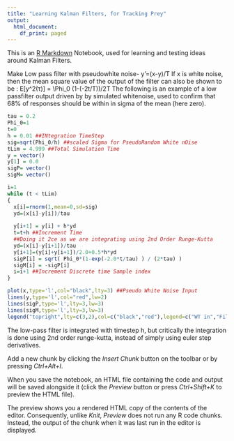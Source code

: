 ```yaml
---
title: "Learning Kalman Filters, for Tracking Prey"
output:
  html_document:
    df_print: paged
---
```

This is an [R Markdown](http://rmarkdown.rstudio.com) Notebook, used for learning and testing ideas around Kalman Filters.


Make Low pass filter with pseudowhite noise-
y'=(x-y)/T
If x is white noise, then the mean square value of the output of the filter can
also be shown to be : E[y^2(τ)] = \\Phi_0 (1-\exp(-2t/T))/2T
The following is an example of a low passfilter output driven by by simulated whitenoise, used to confirm that 68% of responses should be within in sigma of the mean (here zero).

```r

tau = 0.2
Phi_0=1
t=0
h = 0.01 ##INtegration TimeStep
sig=sqrt(Phi_0/h) ##scaled Sigma for PseudoRandom White nOise
tLim = 4.999 ##Total Simulation Time
y = vector()
y[1] = 0.0
sigP= vector()
sigM= vector()

i=1
while (t < tLim)
{
  x[i]=rnorm(1,mean=0,sd=sig)
  yd=(x[i]-y[i])/tau
  
  y[i+1] = y[i] + h*yd
  t=t+h ##Increment Time
  ##Doing it 2ce as we are integrating using 2nd Order Runge-Kutta
  yd=(x[i]-y[i+1])/tau
  y[i+1]=(y[i]+y[i+1])/2.0+0.5*h*yd
  sigP[i] = sqrt( Phi_0*(1-exp(-2.0*t/tau) ) / (2*tau) )
  sigM[i] = -sigP[i]
  i=i+1 ##Increment Discrete time Sample index
}

plot(x,type='l',col="black",lty=3) ##Pseudo White Noise Input
lines(y,type='l',col="red",lw=2)
lines(sigP,type='l',lty=3,lw=3)
lines(sigM,type='l',lty=3,lw=3)
legend("topright",lty=c(3,2),col=c("black","red"),legend=c("WT in","Filter out"))
```
The low-pass filter is integrated with timestep h, but critically the integration is done using 2nd order runge-kutta, instead of simply using euler step derivatives.


Add a new chunk by clicking the *Insert Chunk* button on the toolbar or by pressing *Ctrl+Alt+I*.

When you save the notebook, an HTML file containing the code and output will be saved alongside it (click the *Preview* button or press *Ctrl+Shift+K* to preview the HTML file).

The preview shows you a rendered HTML copy of the contents of the editor. Consequently, unlike *Knit*, *Preview* does not run any R code chunks. Instead, the output of the chunk when it was last run in the editor is displayed.
